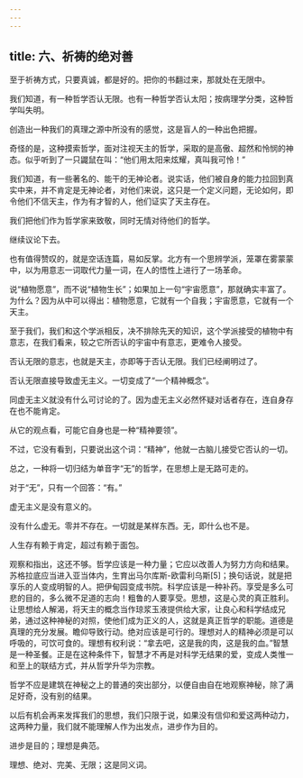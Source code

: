 ```yaml
---
---
---
```

title: 六、祈祷的绝对善
---




至于祈祷方式，只要真诚，都是好的。把你的书翻过来，那就处在无限中。

我们知道，有一种哲学否认无限。也有一种哲学否认太阳；按病理学分类，这种哲学叫失明。

创造出一种我们的真理之源中所没有的感觉，这是盲人的一种出色把握。

奇怪的是，这种摸索哲学，面对注视天主的哲学，采取的是高傲、超然和怜悯的神态。似乎听到了一只鼹鼠在叫：“他们用太阳来炫耀，真叫我可怜！”

我们知道，有一些著名的、能干的无神论者。说实话，他们被自身的能力拉回到真实中来，并不肯定是无神论者，对他们来说，这只是一个定义问题，无论如何，即令他们不信天主，作为有才智的人，他们证实了天主存在。

我们把他们作为哲学家来致敬，同时无情对待他们的哲学。

继续议论下去。

也有值得赞叹的，就是空话连篇，易如反掌。北方有一个思辨学派，笼罩在雾蒙蒙中，以为用意志一词取代力量一词，在人的悟性上进行了一场革命。

说“植物愿意”，而不说“植物生长”；如果加上一句“宇宙愿意”，那就确实丰富了。为什么？因为从中可以得出：植物愿意，它就有一个自我；宇宙愿意，它就有一个天主。

至于我们，我们和这个学派相反，决不排除先天的知识，这个学派接受的植物中有意志，在我们看来，较之它所否认的宇宙中有意志，更难令人接受。

否认无限的意志，也就是天主，亦即等于否认无限。我们已经阐明过了。

否认无限直接导致虚无主义。一切变成了“一个精神概念”。

同虚无主义就没有什么可讨论的了。因为虚无主义必然怀疑对话者存在，连自身存在也不能肯定。

从它的观点看，可能它自身也是一种“精神要领”。

不过，它没有看到，只要说出这个词：“精神”，他就一古脑儿接受它否认的一切。

总之，一种将一切归结为单音字“无”的哲学，在思想上是无路可走的。

对于“无”，只有一个回答：“有。”

虚无主义是没有意义的。

没有什么虚无。零并不存在。一切就是某样东西。无，即什么也不是。

人生存有赖于肯定，超过有赖于面包。

观察和指出，这还不够。哲学应该是一种力量；它应以改善人为努力方向和结果。苏格拉底应当进入亚当体内，生育出马尔库斯-欧雷利乌斯[5]；换句话说，就是把享乐的人变成明智的人。把伊甸园变成书院。科学应该是一种补药。享受是多么可悲的目的，多么微不足道的志向！粗鲁的人要享受。思想，这是心灵的真正胜利。让思想给人解渴，将天主的概念当作琼浆玉液提供给大家，让良心和科学结成兄弟，通过这种神秘的对照，使他们成为正义的人，这就是真正哲学的职能。道德是真理的充分发展。瞻仰导致行动。绝对应该是可行的。理想对人的精神必须是可以呼吸的，可饮可食的。理想有权利说：“拿去吧，这是我的肉，这是我的血。”智慧是一种圣餐。正是在这种条件下，智慧才不再是对科学无结果的爱，变成人类惟一和至上的联结方式，并从哲学升华为宗教。

哲学不应是建筑在神秘之上的普通的突出部分，以便自由自在地观察神秘，除了满足好奇，没有别的结果。

以后有机会再来发挥我们的思想，我们只限于说，如果没有信仰和爱这两种动力，这两种力量，我们就不能理解人作为出发点，进步作为目的。

进步是目的；理想是典范。

理想、绝对、完美、无限；这是同义词。